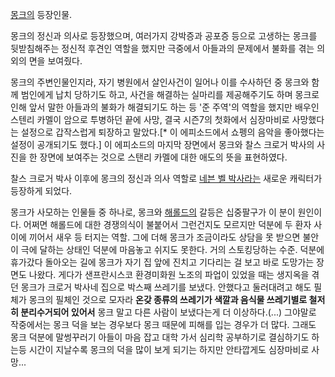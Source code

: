 [[몽크]]의 등장인물.

몽크의 정신과 의사로 등장했으며, 여러가지 강박증과 공포증 등으로 고생하는 몽크를 뒷받침해주는 정신적 후견인 역할을 했지만 극중에서 아들과의 문제에서 불화를 겪는 의외의 면을 보여줬다.

몽크의 주변인물인지라, 자기 병원에서 살인사건이 일어나 이를 수사하던 중 몽크와 함께 범인에게 납치 당하기도 하고, 사건을 해결하는 실마리를 제공해주기도 하며 몽크로 인해 앞서 말한 아들과의 불화가 해결되기도 하는 등 '준 주역'의 역할을 했지만 배우인 스텐리 카멜이 암으로 투병하던 끝에 사망, 결국 시즌7의 첫화에서 심장마비로 사망했다는 설정으로 갑작스럽게 퇴장하고 말았다.[* 이 에피소드에서 쇼펭의 음악을 좋아했다는 설정이 공개되기도 했다.] 이 에피소드의 마지막 장면에서 몽크와 찰스 크로거 박사의 사진을 한 장면에 보여주는 것으로 스탠리 카멜에 대한 애도의 뜻을 표현하였다.

찰스 크로거 박사 이후에 몽크의 정신과 의사 역할로 [[네븐 벨 박사]]라는 새로운 캐릭터가 등장하게 되었다.

몽크가 사모하는 인물들 중 하나로, 몽크와 [[해롤드 크렌쇼|해롤드]]의 갈등은 십중팔구가 이 분이 원인이다. 어쩌면 해롤드에 대한 경쟁의식이 불붙어서 그런건지도 모르지만 덕분에 두 환자 사이에 끼어서 새우 등 터지는 역할. 그에 더해 몽크가 조금이라도 상담을 못 받으면 불안이 극에 달하는 상태인 덕분에 마음놓고 쉬지도 못한다. 거의 스토킹당하는 수준. 덕분에 휴가갔다 돌아오는 길에 몽크가 자기 집 앞에 진치고 기다리는 걸 보고 바로 도망가는 장면도 나왔다. 게다가 샌프란시스코 환경미화원 노조의 파업이 있었을 때는 생지옥을 겪던 몽크가 크로거 박사네 집으로 박스째 쓰레기를 보냈다. 안했다고 둘러대려고 해도 필체가 몽크의 필체인 것으로 모자라 '''온갖 종류의 쓰레기가 색깔과 음식물 쓰레기별로 철저히 분리수거되어 있어서''' 몽크 말고 다른 사람이 보냈다는게 더 이상하다.(...) 그야말로 작중에서는 몽크 덕을 보는 경우보다 몽크 때문에 피해를 입는 경우가 더 많다. 그래도 몽크 덕분에 말썽꾸러기 아들이 마음 잡고 대학 가서 심리학 공부하기로 결심하기도 하는등 시간이 지날수록 몽크의 덕을 많이 보게 되기는 하지만 안타깝게도 심장마비로 사망...
